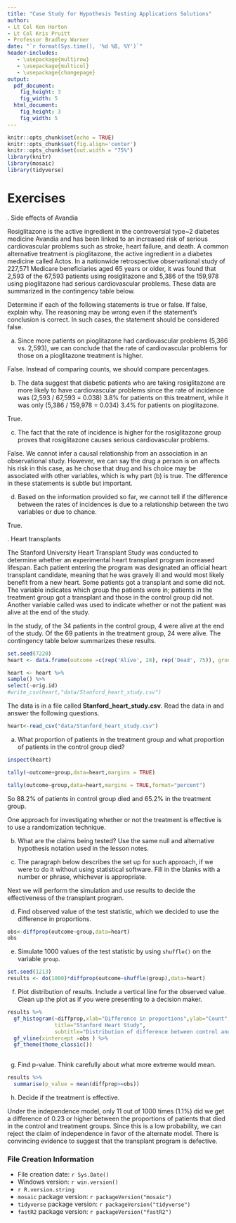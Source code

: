 ```yaml
---
title: "Case Study for Hypothesis Testing Applications Solutions"
author:
- Lt Col Ken Horton
- Lt Col Kris Pruitt
- Professor Bradley Warner
date: "`r format(Sys.time(), '%d %B, %Y')`"
header-includes:
   - \usepackage{multirow}
   - \usepackage{multicol}
   - \usepackage{changepage}
output: 
  pdf_document:
    fig_height: 3
    fig_width: 5
  html_document:
    fig_height: 3
    fig_width: 5
---
```


```r
knitr::opts_chunk$set(echo = TRUE)
knitr::opts_chunk$set(fig.align='center')
knitr::opts_chunk$set(out.width = "75%")
library(knitr)
library(mosaic)
library(tidyverse)
```


\newcommand{\E}{\mbox{E}}
\newcommand{\Var}{\mbox{Var}}
\newcommand{\Cov}{\mbox{Cov}}
\newcommand{\Prob}{\mbox{P}}
\newcommand*\diff{\mathop{}\!\mathrm{d}}

# Exercises

\indent 1. Side effects of Avandia  

Rosiglitazone is the active ingredient in the controversial type~2 diabetes medicine Avandia and has been linked to an increased risk of serious cardiovascular problems such as stroke, heart failure, and death. A common alternative treatment is pioglitazone, the active ingredient in a diabetes medicine called Actos. In a nationwide retrospective observational study of 227,571 Medicare beneficiaries aged  65 years or older, it was found that 2,593 of the 67,593 patients using rosiglitazone and 5,386 of the 159,978 using pioglitazone had serious cardiovascular problems. These data are summarized in the contingency table below.
\begin{center}
\begin{tabular}{ll  cc c} 
								&				& \multicolumn{2}{c}{\textit{Cardiovascular problems}} \\
\cline{3-4}	
								&				& Yes 	& No 		& Total	\\
\cline{2-5}
\multirow{2}{*}{\textit{Treatment}}		& Rosiglitazone 	& 2,593	& 65,000		& 67,593 	\\
								& Pioglitazone		& 5,386 	& 154,592 	& 159,978\\
\cline{2-5}
								&Total			& 7,979	& 219,592		& 227,571
\end{tabular}
\end{center}

Determine if each of the following statements is true or false. If false, explain why. \textit{Be careful:} The reasoning may be wrong even if the statement's conclusion is correct. In such cases, the statement should be considered false.


a. Since more patients on pioglitazone had cardiovascular problems (5,386 vs. 2,593), we can conclude that the rate of cardiovascular problems for those on a pioglitazone treatment is higher.  

False. Instead of comparing counts, we should compare percentages.

b. The data suggest that diabetic patients who are taking rosiglitazone are more likely to have cardiovascular problems since the rate of incidence was (2,593 / 67,593 = 0.038) 3.8\% for patients on this treatment, while it was only (5,386 / 159,978 = 0.034) 3.4\% for patients on pioglitazone.  

True.  

c. The fact that the rate of incidence is higher for the rosiglitazone group proves that rosiglitazone causes serious cardiovascular problems.  

False. We cannot infer a causal relationship from an association in an observational study. However, we can say the drug a person is on affects his risk in this case, as he chose that drug and his choice may be associated with other variables, which is why part (b) is true. The difference in these statements is subtle but important.


d. Based on the information provided so far, we cannot tell if the difference between the rates of incidences is due to a relationship between the two variables or due to chance.

True. 

\pagebreak

\indent 2. Heart transplants  


The Stanford University Heart Transplant Study was conducted to determine whether an experimental heart transplant program increased lifespan. Each patient entering the program was designated an official heart transplant candidate, meaning that he was gravely ill and would most likely benefit from a new heart. Some patients got a transplant and some did not. The variable \texttt{group} indicates which group the patients were in; patients in the treatment group got a transplant and those in the control group did not. Another variable called \texttt{outcome} was used to indicate whether or not the patient was alive at the end of the study.

In the study, of the 34 patients in the control group, 4 were alive at the end of the study. Of the 69 patients in the treatment group, 24 were alive. The contingency table below summarizes these results.
\begin{center}
\begin{tabular}{ll  cc c} 
							&		& \multicolumn{2}{c}{\textit{Group}} \\
\cline{3-4}
							&		& Control 	& Treatment 	& Total	\\
\cline{2-5}
							& Alive 	& 4	 	& 24			& 28 	\\
\raisebox{1.5ex}[0pt]{\emph{Outcome}} & Dead	& 30		& 45	 		& 75\\
\cline{2-5}
							& Total	& 34		& 69			& 103
\end{tabular}
\end{center}

```r
set.seed(7220)
heart <- data.frame(outcome =c(rep('Alive', 28), rep('Dead', 75)), group = c(rep(c('Control', 'Treatment'), c(4, 24)), rep(c('Control', 'Treatment'), c(30, 45))))

heart <- heart %>%
sample() %>%
select(-orig.id)
#write_csv(heart,"data/Stanford_heart_study.csv")
```

The data is in a file called **Stanford_heart_study.csv**. Read the data in and answer the following questions.

```r
heart<-read_csv("data/Stanford_heart_study.csv")
```


a. What proportion of patients in the treatment group and what proportion of patients in the control group died?  

```r
inspect(heart)
```

```r
tally(~outcome+group,data=heart,margins = TRUE)
```

```r
tally(outcome~group,data=heart,margins = TRUE,format="percent")
```

So 88.2% of patients in control group died and 65.2% in the treatment group.

One approach for investigating whether or not the treatment is effective is to use a randomization technique.  

b. What are the claims being tested? Use the same null and alternative hypothesis notation used in the lesson notes.  

\begin{itemize}
\setlength{\itemsep}{0mm}
\item[$H_0$:] \textbf{Independence model.} The variables \textit{group} and \textit{outcome} are independent. They have no relationship, and the difference in survival rates between the control and treatment groups was due to chance. In other words, heart transplant is not effective.  
\item[$H_A$:] \textbf{Alternative hypothesis.} The variables \textit{group} and \textit{outcome} are \emph{not} independent. The difference in survival rates between the control and treatment groups was not due
to chance and the heart transplant is effective.
\end{itemize}

c.  The paragraph below describes the set up for such approach, if we were to do it without using statistical software. Fill in the blanks with a number or phrase, whichever is appropriate.

\begin{adjustwidth}{2em}{2em}
We write \textit{alive} on \textbf{28} cards representing patients who were alive at the end of the study, and \textit{dead} on \textbf{75} cards representing patients who were not. Then, we shuffle these cards and split them into two groups: one group of size \textbf{69} representing treatment, and another group of size \textbf{34} representing control. We calculate the difference between the proportion of \textit{dead} cards in the control and treatment groups (control - treatment), this is just so we have positive observed value, and record this value. We repeat this many times to build a distribution centered at \textbf{zero}. Lastly, we calculate the fraction of simulations where the simulated differences in proportions are \textbf{0.23} or \textbf{greater}. If this fraction of simulations, the empirical p-value, is low, we conclude that it is unlikely to have observed such an outcome by chance and that the null hypothesis should be rejected in favor of the alternative.
\end{adjustwidth}

Next we will perform the simulation and use results to decide the effectiveness of the transplant program.

d.  Find observed value of the test statistic, which we decided to use the difference in proportions.

```r
obs<-diffprop(outcome~group,data=heart)
obs
```


e. Simulate 1000 values of the test statistic by using `shuffle()` on the variable `group`.

```r
set.seed(1213)
results <- do(1000)*diffprop(outcome~shuffle(group),data=heart)
```


f. Plot distribution of results. Include a vertical line for the observed value. Clean up the plot as if you were presenting to a decision maker.

```r
results %>%
  gf_histogram(~diffprop,xlab="Difference in proportions",ylab="Count",
               title="Stanford Heart Study",
               subtitle="Distribution of difference between control and treatment groups") %>%
  gf_vline(xintercept =obs ) %>%
  gf_theme(theme_classic())
  
```

g. Find p-value. Think carefully about what more extreme would mean.

```r
results %>%
  summarise(p_value = mean(diffprop>=obs))
```

h. Decide if the treatment is effective.

Under the independence model, only 11 out of 1000 times (1.1%) did we get a difference
of 0.23 or higher between the proportions of patients that died in the control
and treatment groups. Since this is a low probability, we can reject the claim of
independence in favor of the alternate model. There is convincing evidence to
suggest that the transplant program is defective.


### File Creation Information 

  * File creation date: `r Sys.Date()`
  * Windows version: `r win.version()`
  * `r R.version.string`
  * `mosaic` package version: `r packageVersion("mosaic")`
  * `tidyverse` package version: `r packageVersion("tidyverse")`
   * `fastR2` package version: `r packageVersion("fastR2")`